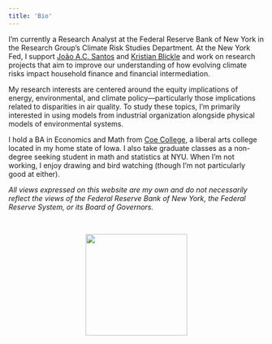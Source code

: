 ```yaml
---
title: 'Bio'
---
```




::: {.justify}
I'm currently a Research Analyst at the Federal Reserve Bank of New York in the Research Group's Climate Risk Studies Department. At the New York Fed, I support [Jo&#227;o A.C. Santos](https://www.newyorkfed.org/research/economists/Santos) and [Kristian Blickle](https://sites.google.com/site/kristiansblickle/) and work on research projects that aim to improve our understanding of how evolving climate risks impact household finance and financial intermediation.

My research interests are centered around the equity implications of energy, environmental, and climate policy---particularly those implications related to disparities in air quality. To study these topics, I'm primarily interested in using models from industrial organization alongside physical models of environmental systems.

I hold a BA in Economics and Math from [Coe College](https://www.coe.edu/), a liberal arts college located in my home state of Iowa. I also take graduate classes as a non-degree seeking student in math and statistics at NYU. When I'm not working, I enjoy drawing and bird watching (though I'm not particularly good at either).

*All views expressed on this website are my own and do not necessarily reflect the views of the Federal Reserve Bank of New York, the Federal Reserve System, or its Board of Governors.*
:::
<br>

<center> 

<img src="evan_perry.png" align="center" width="200" hspace="10"/>

</center>